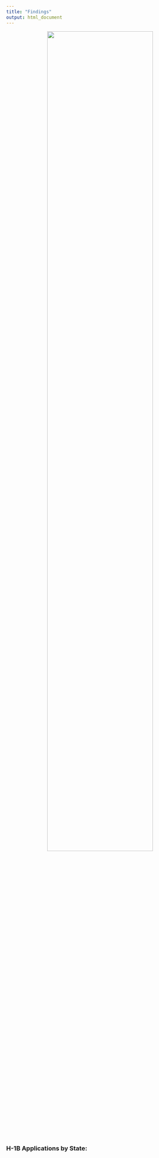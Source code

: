 ```yaml
---
title: "Findings"
output: html_document
---
```


<center>

<img src="./picture/barrier.jpeg" style="width:75%">

</center>
<br>


### H-1B Applications by State: